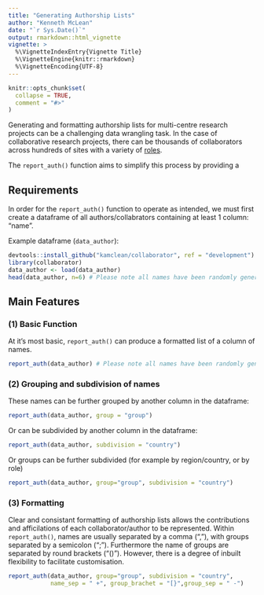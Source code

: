 ```yaml
---
title: "Generating Authorship Lists"
author: "Kenneth McLean"
date: "`r Sys.Date()`"
output: rmarkdown::html_vignette
vignette: >
  %\VignetteIndexEntry{Vignette Title}
  %\VignetteEngine{knitr::rmarkdown}
  %\VignetteEncoding{UTF-8}
---
```


```r
knitr::opts_chunk$set(
  collapse = TRUE,
  comment = "#>"
)
```

Generating and formatting authorship lists for multi-centre research projects can be a challenging data wrangling task. In the case of collaborative research projects, there can be thousands of collaborators across hundreds of sites with a variety of [roles](https://doi.org/10.1016/j.ijsu.2017.12.019). 

The `report_auth()` function aims to simplify this process by providing a 

## Requirements
In order for the `report_auth()` function to operate as intended, we must first create a dataframe of all authors/collabrators containing at least 1 column: "name".

Example dataframe (`data_author`):
```r
devtools::install_github("kamclean/collaborator", ref = "development")
library(collaborator)
data_author <- load(data_author)
head(data_author, n=6) # Please note all names have been randomly generated

```

## Main Features
### (1) Basic Function
At it's most basic, `report_auth()` can produce a formatted list of a column of names.
```r

report_auth(data_author) # Please note all names have been randomly generated

```

### (2) Grouping and subdivision of names

These names can be further grouped by another column in the dataframe:
```r

report_auth(data_author, group = "group")

```

Or can be subdivided by another column in the dataframe:
```r

report_auth(data_author, subdivision = "country")

```

Or groups can be further subdivided (for example by region/country, or by role)
```r

report_auth(data_author, group="group", subdivision = "country")

```

### (3) Formatting
Clear and consistant formatting of authorship lists allows the contributions and afficilations of each collaborator/author to be represented. Within `report_auth()`, names are usually separated by a comma (","), with groups separated by a semicolon (";"). Furthermore the name of groups are separated by round brackets ("()"). However, there is a degree of inbuilt flexibility to facilitate customisation.


```r

report_auth(data_author, group="group", subdivision = "country",
            name_sep = " +", group_brachet = "[}",group_sep = " -")

```
